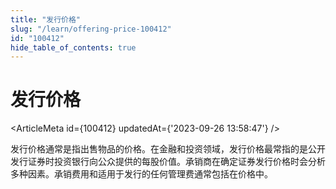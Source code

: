 ```yaml
---
title: "发行价格"
slug: "/learn/offering-price-100412"
id: "100412"
hide_table_of_contents: true
---
```



# 发行价格

<ArticleMeta id={100412} updatedAt={'2023-09-26 13:58:47'} />
<div className='border-solid border-b border-t-0 my-4 border-[var(--ifm-color-gray-300)]' />

发行价格通常是指出售物品的价格。在金融和投资领域，发行价格最常指的是公开发行证券时投资银行向公众提供的每股价值。承销商在确定证券发行价格时会分析多种因素。承销费用和适用于发行的任何管理费通常包括在价格中。
